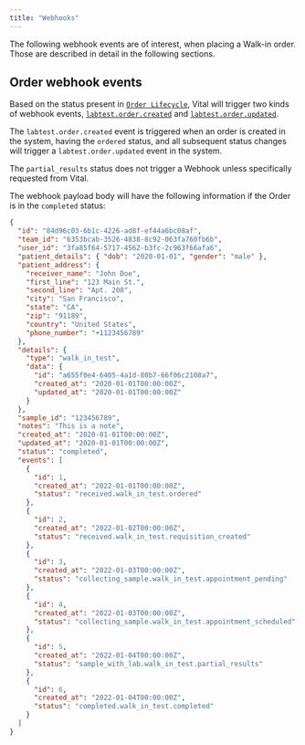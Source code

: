 ```yaml
---
title: "Webhooks"
---
```


<FeatureBeta />

The following webhook events are of interest, when placing a Walk-in order. Those are
described in detail in the following sections.

## Order webhook events

Based on the status present in [`Order Lifecycle`](/lab/walk-in/order-lifecycle),
Vital will trigger two kinds of webhook events, [`labtest.order.created`](/event-catalog/labtest.order.created) and
[`labtest.order.updated`](/event-catalog/labtest.order.updated).

The `labtest.order.created` event is triggered when an order is created in the system,
having the `ordered` status, and all subsequent status changes will trigger a `labtest.order.updated` event in the system.

<Note>The `partial_results` status does not trigger a Webhook unless specifically requested from Vital.</Note>

The webhook payload body will have the following information if the Order is in the `completed` status:

```json Walk-in Order Updated
{
  "id": "84d96c03-6b1c-4226-ad8f-ef44a6bc08af",
  "team_id": "6353bcab-3526-4838-8c92-063fa760fb6b",
  "user_id": "3fa85f64-5717-4562-b3fc-2c963f66afa6",
  "patient_details": { "dob": "2020-01-01", "gender": "male" },
  "patient_address": {
    "receiver_name": "John Doe",
    "first_line": "123 Main St.",
    "second_line": "Apt. 208",
    "city": "San Francisco",
    "state": "CA",
    "zip": "91189",
    "country": "United States",
    "phone_number": "+1123456789"
  },
  "details": {
    "type": "walk_in_test",
    "data": {
      "id": "a655f0e4-6405-4a1d-80b7-66f06c2108a7",
      "created_at": "2020-01-01T00:00:00Z",
      "updated_at": "2020-01-01T00:00:00Z"
    }
  },
  "sample_id": "123456789",
  "notes": "This is a note",
  "created_at": "2020-01-01T00:00:00Z",
  "updated_at": "2020-01-01T00:00:00Z",
  "status": "completed",
  "events": [
    {
      "id": 1,
      "created_at": "2022-01-01T00:00:00Z",
      "status": "received.walk_in_test.ordered"
    },
    {
      "id": 2,
      "created_at": "2022-01-02T00:00:00Z",
      "status": "received.walk_in_test.requisition_created"
    },
    {
      "id": 3,
      "created_at": "2022-01-03T00:00:00Z",
      "status": "collecting_sample.walk_in_test.appointment_pending"
    },
    {
      "id": 4,
      "created_at": "2022-01-03T00:00:00Z",
      "status": "collecting_sample.walk_in_test.appointment_scheduled"
    },
    {
      "id": 5,
      "created_at": "2022-01-04T00:00:00Z",
      "status": "sample_with_lab.walk_in_test.partial_results"
    },
    {
      "id": 6,
      "created_at": "2022-01-04T00:00:00Z",
      "status": "completed.walk_in_test.completed"
    }
  ]
}
```

